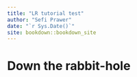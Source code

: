```yaml
--- 
title: "LR tutorial test"
author: "Sefi Prawer"
date: "`r Sys.Date()`"
site: bookdown::bookdown_site
---
```


# Down the rabbit-hole

